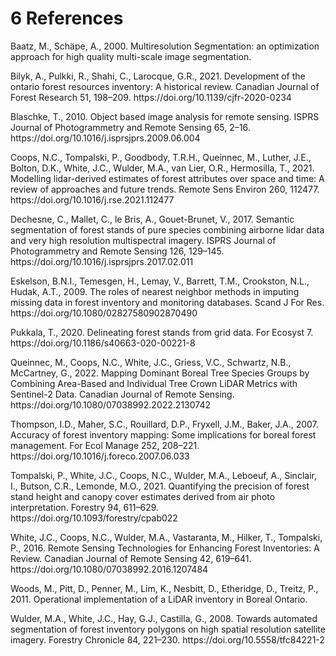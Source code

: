 # **6** References {-#references}

Baatz, M., Schäpe, A., 2000. Multiresolution Segmentation: an optimization approach for high quality multi-scale image segmentation.

Bilyk, A., Pulkki, R., Shahi, C., Larocque, G.R., 2021. Development of the ontario forest resources inventory: A historical review. Canadian Journal of Forest Research 51, 198–209. https://doi.org/10.1139/cjfr-2020-0234

Blaschke, T., 2010. Object based image analysis for remote sensing. ISPRS Journal of Photogrammetry and Remote Sensing 65, 2–16. https://doi.org/10.1016/j.isprsjprs.2009.06.004

Coops, N.C., Tompalski, P., Goodbody, T.R.H., Queinnec, M., Luther, J.E., Bolton, D.K., White, J.C., Wulder, M.A., van Lier, O.R., Hermosilla, T., 2021. Modelling lidar-derived estimates of forest attributes over space and time: A review of approaches and future trends. Remote Sens Environ 260, 112477. https://doi.org/10.1016/j.rse.2021.112477

Dechesne, C., Mallet, C., le Bris, A., Gouet-Brunet, V., 2017. Semantic segmentation of forest stands of pure species combining airborne lidar data and very high resolution multispectral imagery. ISPRS Journal of Photogrammetry and Remote Sensing 126, 129–145. https://doi.org/10.1016/j.isprsjprs.2017.02.011

Eskelson, B.N.I., Temesgen, H., Lemay, V., Barrett, T.M., Crookston, N.L., Hudak, A.T., 2009. The roles of nearest neighbor methods in imputing missing data in forest inventory and monitoring databases. Scand J For Res. https://doi.org/10.1080/02827580902870490

Pukkala, T., 2020. Delineating forest stands from grid data. For Ecosyst 7. https://doi.org/10.1186/s40663-020-00221-8

Queinnec, M., Coops, N.C., White, J.C., Griess, V.C., Schwartz, N.B., McCartney, G., 2022. Mapping Dominant Boreal Tree Species Groups by Combining Area-Based and Individual Tree Crown LiDAR Metrics with Sentinel-2 Data. Canadian Journal of Remote Sensing. https://doi.org/10.1080/07038992.2022.2130742

Thompson, I.D., Maher, S.C., Rouillard, D.P., Fryxell, J.M., Baker, J.A., 2007. Accuracy of forest inventory mapping: Some implications for boreal forest management. For Ecol Manage 252, 208–221. https://doi.org/10.1016/j.foreco.2007.06.033

Tompalski, P., White, J.C., Coops, N.C., Wulder, M.A., Leboeuf, A., Sinclair, I., Butson, C.R., Lemonde, M.O., 2021. Quantifying the precision of forest stand height and canopy cover estimates derived from air photo interpretation. Forestry 94, 611–629. https://doi.org/10.1093/forestry/cpab022

White, J.C., Coops, N.C., Wulder, M.A., Vastaranta, M., Hilker, T., Tompalski, P., 2016. Remote Sensing Technologies for Enhancing Forest Inventories: A Review. Canadian Journal of Remote Sensing 42, 619–641. https://doi.org/10.1080/07038992.2016.1207484

Woods, M., Pitt, D., Penner, M., Lim, K., Nesbitt, D., Etheridge, D., Treitz, P., 2011. Operational implementation of a LiDAR inventory in Boreal Ontario.

Wulder, M.A., White, J.C., Hay, G.J., Castilla, G., 2008. Towards automated segmentation of forest inventory polygons on high spatial resolution satellite imagery. Forestry Chronicle 84, 221–230. https://doi.org/10.5558/tfc84221-2